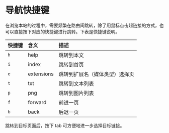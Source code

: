 # 导航快捷键

在浏览本站的过程中，需要频繁在路由间跳转，除了用鼠标点击超链接的方式，也可以直接按下对应的快捷键进行跳转。下表是快捷键说明。

| 快捷键 | 含义       | 描述                           |
| :----- | :--------- | :----------------------------- |
| `h`    | help       | 跳转到本文                     |
| `i`    | index      | 跳转到首页                     |
| `e`    | extensions | 跳转到扩展名（媒体类型）选择页 |
| `t`    | txt        | 跳转到文本列表                 |
| `p`    | png        | 跳转到图片列表                 |
| `f`    | forward    | 前进一页                       |
| `b`    | back       | 后退一页                       |

跳转到目标页面后，按下 tab 可方便地进一步选择目标链接。
